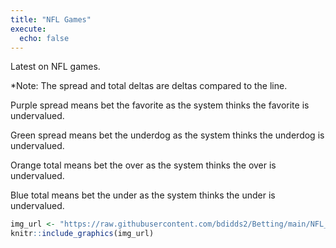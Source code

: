 ---
title: "NFL Games" 
execute:
  echo: false
---

Latest on NFL games.

\*Note: The spread and total deltas are deltas compared to the line.

Purple spread means bet the favorite as the system thinks the favorite is undervalued.

Green spread means bet the underdog as the system thinks the underdog is undervalued.

Orange total means bet the over as the system thinks the over is undervalued.

Blue total means bet the under as the system thinks the under is undervalued.

```{r}
img_url <- "https://raw.githubusercontent.com/bdidds2/Betting/main/NFL_Game_Values.png"  
knitr::include_graphics(img_url)
```
